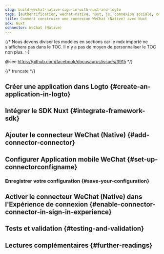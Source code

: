 ```yaml
---
slug: build-wechat-native-sign-in-with-nuxt-and-logto
tags: [authentification, wechat-native, nuxt, js, connexion sociale, connexion, login]
title: Comment construire une connexion WeChat (Native) avec Nuxt
sdk: Nuxt
connector: WeChat (Native)
---
```


{/*
  Nous devons diviser les modèles en sections car le mdx importé ne s'affichera pas dans le TOC.
  Il n'y a pas de moyen de personnaliser le TOC non plus. :-)

  @see https://github.com/facebook/docusaurus/issues/3915
*/}




{/* truncate */}

<Intro connector={connector} sdk="Nuxt" link="https://nuxt.com" />

## Créer une application dans Logto \{#create-an-application-in-logto}

<CreateApplication type="Application web traditionnelle" framework="Nuxt" />

## Intégrer le SDK Nuxt \{#integrate-framework-sdk}

<IntegrateSdk />

## Ajouter le connecteur WeChat (Native) \{#add-connector-connector}

<AddSocialConnector connector={connector} framework="Nuxt" />

## Configurer Application mobile WeChat \{#set-up-connectorconfigname}

<ConnectorGuide />

### Enregistrer votre configuration \{#save-your-configuration}

<SaveYourConfiguration connector={connector} />

## Activer le connecteur WeChat (Native) dans l'Expérience de connexion \{#enable-connector-connector-in-sign-in-experience}

<EnableSocialConnector connector={connector} />

## Tests et validation \{#testing-and-validation}

<TestingAndValidation connector={connector} sdk="Nuxt" />

## Lectures complémentaires \{#further-readings}

<FurtherReadings />
